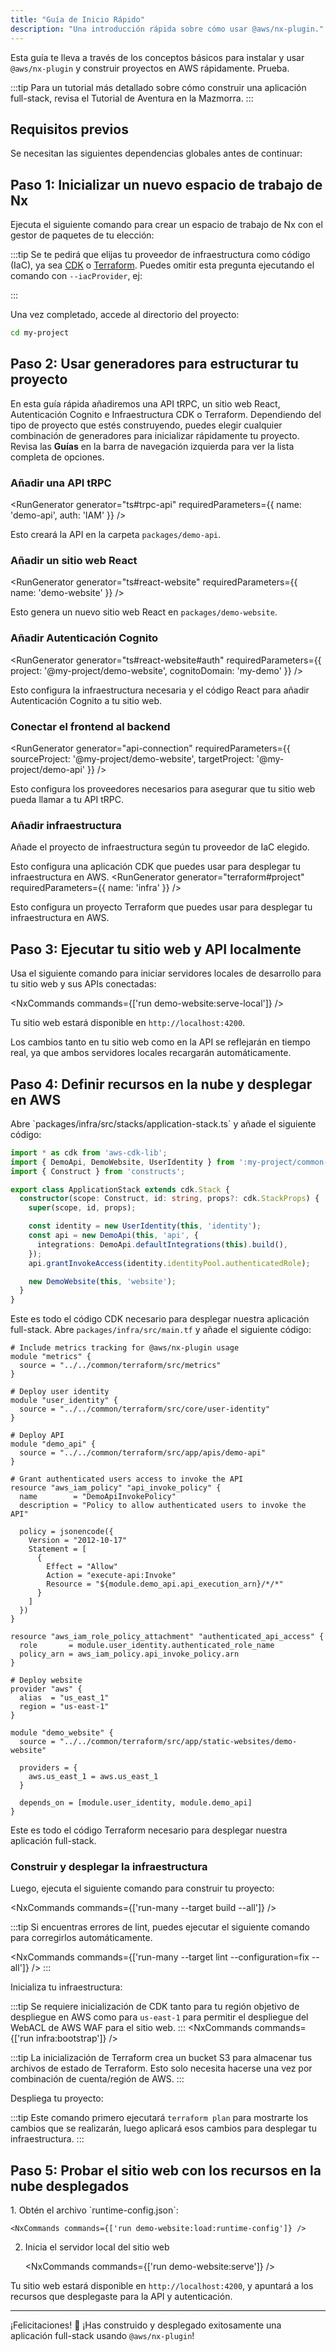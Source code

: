 ```yaml
---
title: "Guía de Inicio Rápido"
description: "Una introducción rápida sobre cómo usar @aws/nx-plugin."
---
```





Esta guía te lleva a través de los conceptos básicos para instalar y usar `@aws/nx-plugin` y construir proyectos en AWS rápidamente. Prueba.

:::tip
Para un tutorial más detallado sobre cómo construir una aplicación full-stack, revisa el <Link path="get_started/tutorials/dungeon-game/overview">Tutorial de Aventura en la Mazmorra</Link>.
:::

## Requisitos previos

Se necesitan las siguientes dependencias globales antes de continuar:

<Snippet name="prerequisites" />

## Paso 1: Inicializar un nuevo espacio de trabajo de Nx

Ejecuta el siguiente comando para crear un espacio de trabajo de Nx con el gestor de paquetes de tu elección:

<CreateNxWorkspaceCommand workspace="my-project" />

:::tip
Se te pedirá que elijas tu proveedor de infraestructura como código (IaC), ya sea [CDK](https://docs.aws.amazon.com/cdk/) o [Terraform](https://developer.hashicorp.com/terraform). Puedes omitir esta pregunta ejecutando el comando con `--iacProvider`, ej:

<Infrastructure>
<Fragment slot="cdk">
<CreateNxWorkspaceCommand workspace="my-project" iacProvider="CDK" />
</Fragment>
<Fragment slot="terraform">
<CreateNxWorkspaceCommand workspace="my-project" iacProvider="Terraform" />
</Fragment>
</Infrastructure>
:::

Una vez completado, accede al directorio del proyecto:

```sh
cd my-project
```

## Paso 2: Usar generadores para estructurar tu proyecto

En esta guía rápida añadiremos una API tRPC, un sitio web React, Autenticación Cognito e Infraestructura CDK o Terraform. Dependiendo del tipo de proyecto que estés construyendo, puedes elegir cualquier combinación de generadores para inicializar rápidamente tu proyecto. Revisa las **Guías** en la barra de navegación izquierda para ver la lista completa de opciones.

### Añadir una API tRPC

<RunGenerator generator="ts#trpc-api" requiredParameters={{ name: 'demo-api', auth: 'IAM' }} />

Esto creará la API en la carpeta `packages/demo-api`.

### Añadir un sitio web React

<RunGenerator generator="ts#react-website" requiredParameters={{ name: 'demo-website' }} />

Esto genera un nuevo sitio web React en `packages/demo-website`.

### Añadir Autenticación Cognito

<RunGenerator generator="ts#react-website#auth" requiredParameters={{ project: '@my-project/demo-website', cognitoDomain: 'my-demo' }} />

Esto configura la infraestructura necesaria y el código React para añadir Autenticación Cognito a tu sitio web.

### Conectar el frontend al backend

<RunGenerator generator="api-connection" requiredParameters={{ sourceProject: '@my-project/demo-website', targetProject: '@my-project/demo-api' }} />

Esto configura los proveedores necesarios para asegurar que tu sitio web pueda llamar a tu API tRPC.

### Añadir infraestructura

Añade el proyecto de infraestructura según tu proveedor de IaC elegido.

<Infrastructure>
<Fragment slot="cdk">
<RunGenerator generator="ts#infra" requiredParameters={{ name: 'infra' }} />

Esto configura una aplicación CDK que puedes usar para desplegar tu infraestructura en AWS.
</Fragment>
<Fragment slot="terraform">
<RunGenerator generator="terraform#project" requiredParameters={{ name: 'infra' }} />

Esto configura un proyecto Terraform que puedes usar para desplegar tu infraestructura en AWS.
</Fragment>
</Infrastructure>

## Paso 3: Ejecutar tu sitio web y API localmente

Usa el siguiente comando para iniciar servidores locales de desarrollo para tu sitio web y sus APIs conectadas:

<NxCommands commands={['run demo-website:serve-local']} />

Tu sitio web estará disponible en `http://localhost:4200`.

Los cambios tanto en tu sitio web como en la API se reflejarán en tiempo real, ya que ambos servidores locales recargarán automáticamente.

## Paso 4: Definir recursos en la nube y desplegar en AWS

<Infrastructure>
<Fragment slot="cdk">
Abre `packages/infra/src/stacks/application-stack.ts` y añade el siguiente código:

```typescript
import * as cdk from 'aws-cdk-lib';
import { DemoApi, DemoWebsite, UserIdentity } from ':my-project/common-constructs';
import { Construct } from 'constructs';

export class ApplicationStack extends cdk.Stack {
  constructor(scope: Construct, id: string, props?: cdk.StackProps) {
    super(scope, id, props);

    const identity = new UserIdentity(this, 'identity');
    const api = new DemoApi(this, 'api', {
      integrations: DemoApi.defaultIntegrations(this).build(),
    });
    api.grantInvokeAccess(identity.identityPool.authenticatedRole);

    new DemoWebsite(this, 'website');
  }
}
```

Este es todo el código CDK necesario para desplegar nuestra aplicación full-stack.
</Fragment>
<Fragment slot="terraform">
Abre `packages/infra/src/main.tf` y añade el siguiente código:

```hcl
# Include metrics tracking for @aws/nx-plugin usage
module "metrics" {
  source = "../../common/terraform/src/metrics"
}

# Deploy user identity
module "user_identity" {
  source = "../../common/terraform/src/core/user-identity"
}

# Deploy API
module "demo_api" {
  source = "../../common/terraform/src/app/apis/demo-api"
}

# Grant authenticated users access to invoke the API
resource "aws_iam_policy" "api_invoke_policy" {
  name        = "DemoApiInvokePolicy"
  description = "Policy to allow authenticated users to invoke the API"

  policy = jsonencode({
    Version = "2012-10-17"
    Statement = [
      {
        Effect = "Allow"
        Action = "execute-api:Invoke"
        Resource = "${module.demo_api.api_execution_arn}/*/*"
      }
    ]
  })
}

resource "aws_iam_role_policy_attachment" "authenticated_api_access" {
  role       = module.user_identity.authenticated_role_name
  policy_arn = aws_iam_policy.api_invoke_policy.arn
}

# Deploy website
provider "aws" {
  alias  = "us_east_1"
  region = "us-east-1"
}

module "demo_website" {
  source = "../../common/terraform/src/app/static-websites/demo-website"

  providers = {
    aws.us_east_1 = aws.us_east_1
  }

  depends_on = [module.user_identity, module.demo_api]
}
```

Este es todo el código Terraform necesario para desplegar nuestra aplicación full-stack.
</Fragment>
</Infrastructure>

### Construir y desplegar la infraestructura

Luego, ejecuta el siguiente comando para construir tu proyecto:

<NxCommands commands={['run-many --target build --all']} />

:::tip
Si encuentras errores de lint, puedes ejecutar el siguiente comando para corregirlos automáticamente.

<NxCommands commands={['run-many --target lint --configuration=fix --all']} />
:::

Inicializa tu infraestructura:

<Infrastructure>
<Fragment slot="cdk">
<NxCommands commands={['run infra:bootstrap']} />

:::tip
Se requiere inicialización de CDK tanto para tu región objetivo de despliegue en AWS como para `us-east-1` para permitir el despliegue del WebACL de AWS WAF para el sitio web.
:::
</Fragment>
<Fragment slot="terraform">
<NxCommands commands={['run infra:bootstrap']} />

:::tip
La inicialización de Terraform crea un bucket S3 para almacenar tus archivos de estado de Terraform. Esto solo necesita hacerse una vez por combinación de cuenta/región de AWS.
:::
</Fragment>
</Infrastructure>

Despliega tu proyecto:

<Infrastructure>
<Fragment slot="cdk">
<NxCommands commands={['run infra:deploy my-project-sandbox/*']} />
</Fragment>
<Fragment slot="terraform">
<NxCommands commands={['run infra:apply']} />

:::tip
Este comando primero ejecutará `terraform plan` para mostrarte los cambios que se realizarán, luego aplicará esos cambios para desplegar tu infraestructura.
:::
</Fragment>
</Infrastructure>

## Paso 5: Probar el sitio web con los recursos en la nube desplegados

<Steps>
1. Obtén el archivo `runtime-config.json`:

    <NxCommands commands={['run demo-website:load:runtime-config']} />

2. Inicia el servidor local del sitio web

    <NxCommands commands={['run demo-website:serve']} />
</Steps>

Tu sitio web estará disponible en `http://localhost:4200`, y apuntará a los recursos que desplegaste para la API y autenticación.

---

¡Felicitaciones! 🎉 ¡Has construido y desplegado exitosamente una aplicación full-stack usando `@aws/nx-plugin`!